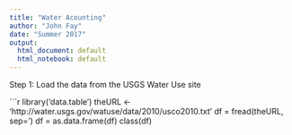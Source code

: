 ```yaml
---
title: "Water Acounting"
author: "John Fay"
date: "Summer 2017"
output:
  html_document: default
  html_notebook: default
---
```


Step 1: Load the data from the USGS Water Use site

```r
library('data.table')
theURL <- 'http://water.usgs.gov/watuse/data/2010/usco2010.txt'
df = fread(theURL, sep='\t')
df = as.data.frame(df)
class(df)